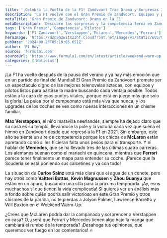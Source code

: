 ```yaml
---
title: '¡Celebra la Vuelta de la F1! Zandvoort Trae Drama y Sorpresas Inesperadas'
description: 'La F1 vuelve con el Gran Premio de Zandvoort. Equipos y pilotos se preparan para una batalla épica en busca de gloria y puntos vitales.'
metaTitle: 'Gran Premio de Zandvoort: Drama en la F1'
metaDescription: 'Descubre las sorpresas y la competencia feroz en Zandvoort. ¿Podrá McLaren desafiar a Verstappen en su casa?'
tags: ['Gran Premio','Competencia','Pilotos']
keywords: ['F1 Zandvoort','Verstappen','McLaren','Mercedes','Ferrari']
heroImage: 'https://d2n9h2wits23hf.cloudfront.net/image/v1/static/6057949432001/c2cc33c1-3c9f-41a6-a2f8-1ab4594ab110/c1ab7d07-67d2-48a9-8fa8-17f05ea16716/640x360/match/image.jpg'
pubDate: '2024-08-23T05:19:05.651Z'
author: 'F1 Hoy'
source: 'formula1.com'
sourceUrl: 'https://www.formula1.com/en/latest/article/weekend-warm-up-verstappen-chasing-a-fourth-straight-win-at-home-but-mclaren.4yNbiPku1EvlRXyTW94Pw1'
categories: ['Noticias']
---
```

¡La F1 ha vuelto después de la pausa del verano y ya hay más emoción que en un partido de final del Mundial! El Gran Premio de Zandvoort promete ser un espectáculo digno de las mejores telenovelas aztecas, con equipos y pilotos listos para partirse la madre buscando cada ventaja posible. Todos están a la caza de esos puntos vitales, ¡porque está en juego más que solo la gloria! La pelea por el campeonato está más viva que nunca, y los upgrades de los coches se ven como nuevas interacciones en un chisme familiar.

**Max Verstappen**, el niño maravilla neerlandés, siempre ha dejado claro que su casa es su templo, llevándose la pole y la victoria cada vez que suena el himno en Zandvoort desde que regresó a la F1 en 2021. Sin embargo, este año se siente un aire de competencia porque los chicos de **McLaren** están apretando como si les hicieran falta unos pesos para el transporte. Y ni hablar de **Mercedes**, que se ha llevado tres de las últimas cuatro carreras. Los alemanes suenan como el mariachi en quincena, mientras que **Ferrari** parece tener finalmente un mapa para entender su coche. ¡Parece que la Scuderia se está poniendo sus calcetines y va con todo!

La situación de **Carlos Sainz** está más clara que el agua de un cenote, pero hay otros como **Valtteri Bottas**, **Kevin Magnussen** y **Zhou Guanyu** que están en un apuro, buscando una silla para la próxima temporada. ¡Ay, esos muchachos sí que tienen la vida complicada! Si quieres ver un análisis más a fondo sobre quién podría salir victorioso en este Gran Premio y otros chismes de la parrilla, no te pierdas a Jolyon Palmer, Lawrence Barretto y Will Buxton en el Weekend Warm-Up. 

¿Crees que McLaren podría dar la campanada y sorprender a Verstappen en casa? O, ¿será que Ferrari y Mercedes tienen algo bajo la manga que cambiará el rumbo de la temporada? ¡Desahoga tus opiniones, que queremos ver fuego en los comentarios! 🔥


